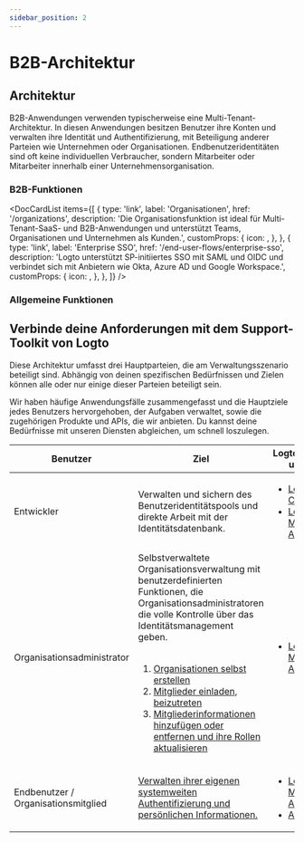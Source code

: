 ```yaml
---
sidebar_position: 2
---
```




# B2B-Architektur

## Architektur

B2B-Anwendungen verwenden typischerweise eine Multi-Tenant-Architektur. In diesen Anwendungen besitzen Benutzer ihre Konten und verwalten ihre Identität und Authentifizierung, mit Beteiligung anderer Parteien wie Unternehmen oder Organisationen. Endbenutzeridentitäten sind oft keine individuellen Verbraucher, sondern Mitarbeiter oder Mitarbeiter innerhalb einer Unternehmensorganisation.

<ImageB2b width="100%" height="auto" />

### B2B-Funktionen

<DocCardList
  items={[
    {
      type: 'link',
      label: 'Organisationen',
      href: '/organizations',
      description:
        'Die Organisationsfunktion ist ideal für Multi-Tenant-SaaS- und B2B-Anwendungen und unterstützt Teams, Organisationen und Unternehmen als Kunden.',
      customProps: {
        icon: <OrganizationIcon />,
      },
    },
    {
      type: 'link',
      label: 'Enterprise SSO',
      href: '/end-user-flows/enterprise-sso',
      description:
        'Logto unterstützt SP-initiiertes SSO mit SAML und OIDC und verbindet sich mit Anbietern wie Okta, Azure AD und Google Workspace.',
      customProps: {
        icon: <SsoIcon />,
      },
    },
  ]}
/>

### Allgemeine Funktionen

<GenericFeatures />

## Verbinde deine Anforderungen mit dem Support-Toolkit von Logto

Diese Architektur umfasst drei Hauptparteien, die am Verwaltungsszenario beteiligt sind. Abhängig von deinen spezifischen Bedürfnissen und Zielen können alle oder nur einige dieser Parteien beteiligt sein.

Wir haben häufige Anwendungsfälle zusammengefasst und die Hauptziele jedes Benutzers hervorgehoben, der Aufgaben verwaltet, sowie die zugehörigen Produkte und APIs, die wir anbieten. Du kannst deine Bedürfnisse mit unseren Diensten abgleichen, um schnell loszulegen.

| Benutzer                            | Ziel                                                                                                                                                                                                                                                                                                                                                                                                                                                                                                                                                                          | Logto-Produkte und APIs                                                                                                                          |
| ----------------------------------- | ----------------------------------------------------------------------------------------------------------------------------------------------------------------------------------------------------------------------------------------------------------------------------------------------------------------------------------------------------------------------------------------------------------------------------------------------------------------------------------------------------------------------------------------------------------------------------- | ------------------------------------------------------------------------------------------------------------------------------------------------ |
| Entwickler                          | Verwalten und sichern des Benutzeridentitätspools und direkte Arbeit mit der Identitätsdatenbank.                                                                                                                                                                                                                                                                                                                                                                                                                                                                             | <ul><li>[Logto Console](https://cloud.logto.io)</li><li>[Logto Management API](https://openapi.logto.io)</li></ul>                               |
| Organisationsadministrator          | Selbstverwaltete Organisationsverwaltung mit benutzerdefinierten Funktionen, die Organisationsadministratoren die volle Kontrolle über das Identitätsmanagement geben.<br /><br /><ol><li>[Organisationen selbst erstellen](/end-user-flows/organization-experience/create-organization)</li><li>[Mitglieder einladen, beizutreten](/end-user-flows/organization-experience/invite-organization-members)</li><li>[Mitgliederinformationen hinzufügen oder entfernen und ihre Rollen aktualisieren](/end-user-flows/organization-experience/organization-management)</li></ol> | <ul><li>[Logto Management API](https://openapi.logto.io)</li></ul>                                                                               |
| Endbenutzer / Organisationsmitglied | [Verwalten ihrer eigenen systemweiten Authentifizierung und persönlichen Informationen.](/end-user-flows)                                                                                                                                                                                                                                                                                                                                                                                                                                                                     | <ul><li>[Logto Management API](https://openapi.logto.io)</li><li>[Account API](https://openapi.logto.io/group/endpoint-account-center)</li></ul> |

<RelatedResource />
